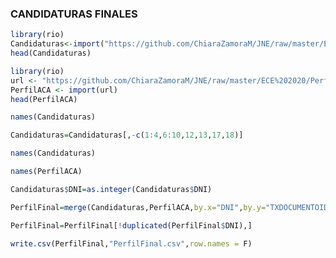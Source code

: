 ### CANDIDATURAS FINALES

```r
library(rio)
Candidaturas<-import("https://github.com/ChiaraZamoraM/JNE/raw/master/ECE%202020/Candidaturas_05_12.xlsx")
head(Candidaturas)
```

```r
library(rio)
url <- "https://github.com/ChiaraZamoraM/JNE/raw/master/ECE%202020/PerfilACA.csv"
PerfilACA <- import(url)
head(PerfilACA)
```

```r
names(Candidaturas)
```

```r
Candidaturas=Candidaturas[,-c(1:4,6:10,12,13,17,18)]
```

```r
names(Candidaturas)
```

```r
names(PerfilACA)
```

```r
Candidaturas$DNI=as.integer(Candidaturas$DNI)
```

```r
PerfilFinal=merge(Candidaturas,PerfilACA,by.x="DNI",by.y="TXDOCUMENTOIDENTIDAD",all.x=TRUE)
```

```r
PerfilFinal=PerfilFinal[!duplicated(PerfilFinal$DNI),]
```

```r
write.csv(PerfilFinal,"PerfilFinal.csv",row.names = F)
```


